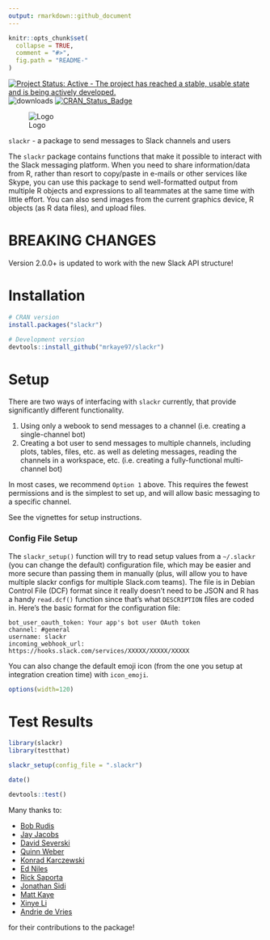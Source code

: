 ```yaml
---
output: rmarkdown::github_document
---
```


<!-- README.md is generated from README.Rmd. Please edit that file -->

```r
knitr::opts_chunk$set(
  collapse = TRUE,
  comment = "#>",
  fig.path = "README-"
)
```

[![Project Status: Active - The project has reached a stable, usable state and is being actively developed.](http://www.repostatus.org/badges/0.1.0/active.svg)](http://www.repostatus.org/#active) 
![downloads](http://cranlogs.r-pkg.org/badges/grand-total/slackr)
[![CRAN_Status_Badge](http://www.r-pkg.org/badges/version/slackr)](http://cran.r-project.org/package=slackr)

![Logo](https://raw.githubusercontent.com/mrkaye97/slackr/master/slackr.png)

`slackr` - a package to send messages to Slack channels and users

The `slackr` package contains functions that make it possible to interact with the Slack messaging platform. When you need to share information/data from R, rather than resort to copy/paste in e-mails or other services like Skype, you can use this package to send well-formatted output from multiple R objects and expressions to all teammates at the same time with little effort. You can also send images from the current graphics device, R objects (as R data files), and upload files.

# BREAKING CHANGES

Version 2.0.0+ is updated to work with the new Slack API structure!

# Installation

```r
# CRAN version
install.packages("slackr")

# Development version
devtools::install_github("mrkaye97/slackr")
```

# Setup

There are two ways of interfacing with `slackr` currently, that provide significantly different functionality. 

1. Using only a webook to send messages to a channel (i.e. creating a single-channel bot)
2. Creating a bot user to send messages to multiple channels, including plots, tables, files, etc. as well as deleting messages, reading the channels in a workspace, etc. (i.e. creating a fully-functional multi-channel bot)

In most cases, we recommend `Option 1` above. This requires the fewest permissions and is the simplest to set up, and will allow basic messaging to a specific channel.

See the vignettes for setup instructions.

### Config File Setup

The `slackr_setup()` function will try to read setup values from a `~/.slackr` (you can change the default) configuration file, which may be easier and more secure than passing them in manually (plus, will allow you to have multiple slackr configs for multiple Slack.com teams). The file is in Debian Control File (DCF) format since it really doesn't need to be JSON and R has a handy `read.dcf()` function since that's what `DESCRIPTION` files are coded in. Here's the basic format for the configuration file:

    bot_user_oauth_token: Your app's bot user OAuth token
    channel: #general
    username: slackr
    incoming_webhook_url: https://hooks.slack.com/services/XXXXX/XXXXX/XXXXX

You can also change the default emoji icon (from the one you setup at integration creation time) with `icon_emoji`.

```r
options(width=120)
```

# Test Results

```r
library(slackr)
library(testthat)

slackr_setup(config_file = ".slackr")

date()

devtools::test()
```


Many thanks to:

- [Bob Rudis](https://github.com/hrbrmstr)
- [Jay Jacobs](https://github.com/jayjacobs)
- [David Severski](https://github.com/davidski)
- [Quinn Weber](https://github.com/qsweber)
- [Konrad Karczewski](https://github.com/konradjk)
- [Ed Niles](https://github.com/eniles)
- [Rick Saporta](https://github.com/rsaporta)
- [Jonathan Sidi](https://github.com/yonicd)
- [Matt Kaye](https://github.com/mrkaye97)
- [Xinye Li](https://github.com/xinye1)
- [Andrie de Vries](https://github.com/andrie)

for their contributions to the package!
